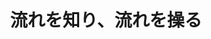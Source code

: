 ﻿---
title: "流れを知り、流れを操る"
category: "工学院"
vol: 55
interviewee: "宮内・店橋 "
url: ""
tags: []
pdf: "55-4.pdf"
career: ""
preface: "流体の研究が始められてから180年。そして乱流が認識されてから120年。 このたび今までなぞだった乱流の構造を宮内・店橋先生方が解明するに至った。謎とされていたこの乱流の構造について先生がたから伺った。"
---
